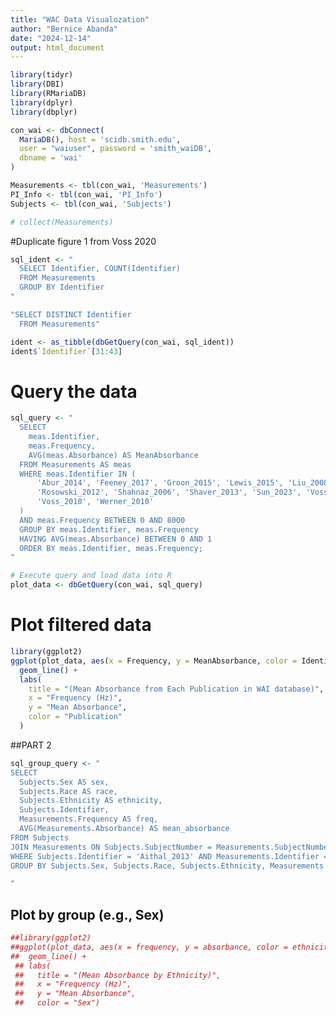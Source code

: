 ```yaml
---
title: "WAC Data Visualozation"
author: "Bernice Abanda"
date: "2024-12-14"
output: html_document
---
```

```r
library(tidyr)
library(DBI)
library(RMariaDB)
library(dplyr)
library(dbplyr)
```

```r
con_wai <- dbConnect(
  MariaDB(), host = 'scidb.smith.edu',
  user = "waiuser", password = 'smith_waiDB',
  dbname = 'wai'
)

Measurements <- tbl(con_wai, 'Measurements')
PI_Info <- tbl(con_wai, 'PI_Info')
Subjects <- tbl(con_wai, 'Subjects')

# collect(Measurements)
```

#Duplicate figure 1 from Voss 2020
```r
sql_ident <- "
  SELECT Identifier, COUNT(Identifier)
  FROM Measurements
  GROUP BY Identifier
"

"SELECT DISTINCT Identifier
  FROM Measurements"

ident <- as_tibble(dbGetQuery(con_wai, sql_ident))
ident$`Identifier`[31:43]
```


# Query the data 
```r
sql_query <- "
  SELECT
    meas.Identifier,
    meas.Frequency,
    AVG(meas.Absorbance) AS MeanAbsorbance
  FROM Measurements AS meas
  WHERE meas.Identifier IN (
      'Abur_2014', 'Feeney_2017', 'Groon_2015', 'Lewis_2015', 'Liu_2008',
      'Rosowski_2012', 'Shahnaz_2006', 'Shaver_2013', 'Sun_2023', 'Voss_1994',
      'Voss_2010', 'Werner_2010'
  )
  AND meas.Frequency BETWEEN 0 AND 8000
  GROUP BY meas.Identifier, meas.Frequency
  HAVING AVG(meas.Absorbance) BETWEEN 0 AND 1
  ORDER BY meas.Identifier, meas.Frequency;
"

# Execute query and load data into R
plot_data <- dbGetQuery(con_wai, sql_query)
```



# Plot filtered data
```r
library(ggplot2)
ggplot(plot_data, aes(x = Frequency, y = MeanAbsorbance, color = Identifier)) +
  geom_line() +
  labs(
    title = "(Mean Absorbance from Each Publication in WAI database)",
    x = "Frequency (Hz)",
    y = "Mean Absorbance",
    color = "Publication"
  ) 
```


##PART 2
```r
sql_group_query <- "
SELECT
  Subjects.Sex AS sex,
  Subjects.Race AS race,
  Subjects.Ethnicity AS ethnicity,
  Subjects.Identifier,
  Measurements.Frequency AS freq,
  AVG(Measurements.Absorbance) AS mean_absorbance
FROM Subjects
JOIN Measurements ON Subjects.SubjectNumber = Measurements.SubjectNumber 
WHERE Subjects.Identifier = 'Aithal_2013' AND Measurements.Identifier = 'Aithal_2013'
GROUP BY Subjects.Sex, Subjects.Race, Subjects.Ethnicity, Measurements.Frequency

"
```


## Plot by group (e.g., Sex)
```r
##library(ggplot2)
##ggplot(plot_data, aes(x = frequency, y = absorbance, color = ethnicity)) +
##  geom_line() +
 ## labs(
 ##   title = "(Mean Absorbance by Ethnicity)",
 ##   x = "Frequency (Hz)",
 ##   y = "Mean Absorbance",
 ##   color = "Sex")


```



